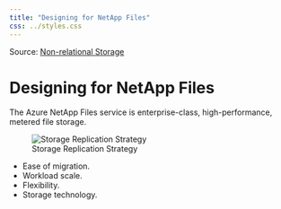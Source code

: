 ```yaml
---
title: "Designing for NetApp Files"
css: ../styles.css
---
```


Source: [Non-relational Storage](https://microsoftlearning.github.io/AZ-305-DesigningMicrosoftAzureInfrastructureSolutions/Instructions/CaseStudy/03-Nonrelationalstorage.html)

# Designing for NetApp Files
The Azure NetApp Files service is enterprise-class, high-performance, metered file storage.

![Storage Replication Strategy](../images/netapp-files.png)

- Ease of migration.
- Workload scale.
- Flexibility.
- Storage technology.
